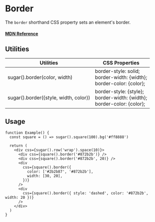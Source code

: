 # Border

The `border` shorthand CSS property sets an element's border.

#### [MDN Reference](https://developer.mozilla.org/docs/Web/CSS/opacity)

## Utilities

| Utilities                             | CSS Properties                                                                 |
| ------------------------------------- | ------------------------------------------------------------------------------ |
| sugar().border(color, width)          | border-style: solid; <br/>border-width: {width}; <br/>border-color: {color};   |
| sugar().border({style, width, color}) | border-style: {style}; <br/>border-width: {width}; <br/>border-color: {color}; |

## Usage

```tsx live
function Example() {
  const square = () => sugar().square(100).bg('#ff8888')

  return (
    <div css={sugar().row('wrap').space(10)}>
      <div css={square().border('#872b2b')} />
      <div css={square().border('#872b2b', 20)} />
      <div
        css={square().border({
          color: ['#2b2b87', '#872b2b'],
          width: [30, 20],
        })}
      />
      <div
        css={square().border({ style: 'dashed', color: '#872b2b', width: 20 })}
      />
    </div>
  )
}
```
